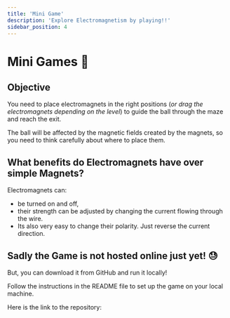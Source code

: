```yaml
---
title: 'Mini Game'
description: 'Explore Electromagnetism by playing!!'
sidebar_position: 4
---
```


# Mini Games 🧩

## Objective

You need to place electromagnets in the right positions (_or drag the electromagnets depending on the level_) to guide the ball through the maze and reach the exit.

The ball will be affected by the magnetic fields created by the magnets, so you need to think carefully about where to place them.

## What benefits do Electromagnets have over simple Magnets?

Electromagnets can:

- be turned on and off,
- their strength can be adjusted by changing the current flowing through the wire.
- Its also very easy to change their polarity. Just reverse the current direction.

## Sadly the Game is not hosted online just yet! 😓

But, you can download it from GitHub and run it locally!

Follow the instructions in the README file to set up the game on your local machine.

Here is the link to the repository:
